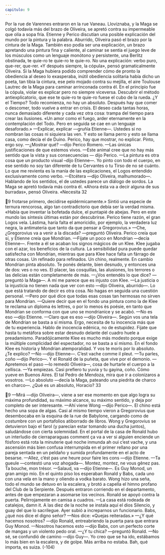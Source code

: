 ```yaml
---
capitulo: 9
---
```


Por la rue de Varennes entraron en la rue Vaneau. Lloviznaba, y la Maga se
colgó todavía más del brazo de Oliveira, se apretó contra su impermeable que
olía a sopa fría. Etienne y Perico discutían una posible explicación del mundo por
la pintura y la palabra. Aburrido, Oliveira pasó el brazo por la cintura de la
Maga. También eso podía ser una explicación, un brazo apretando una pintura
fina y caliente, al caminar se sentía el juego leve de los músculos como un
lenguaje monótono y persistente, una Berlitz obstinada, te quie-ro te quie-ro te
quie-ro. No una explicación: verbo puro, que-rer, que-rer. «Y después siempre, la
cópula», pensó gramaticalmente Oliveira. Si la Maga hubiera podido
comprender cómo de pronto la obediencia al deseo lo exasperaba, inútil
obediencia solitaria había dicho un poeta, tan tibia la cintura, ese pelo mojado
contra su mejilla, el aire Toulouse Lautrec de la Maga para caminar arrinconada
contra él. En el principio fue la cópula, violar es explicar pero no siempre
viceversa. Descubrir el método antiexplicatorio, que ese te quie-ro te quie-ro
fuese el cubo de la rueda. ¿Y el Tiempo? Todo recomienza, no hay un absoluto.
Después hay que comer o descomer, todo vuelve a entrar en crisis. El deseo cada
tantas horas, nunca demasiado diferente y cada vez otra cosa: trampa del tiempo
para crear las ilusiones. «Un amor como el fuego, arder eternamente en la
contemplación del Todo. Pero en seguida se cae en un lenguaje desaforado.»
—Explicar, explicar —gruñía Etienne—. Ustedes si no nombran las cosas ni
siquiera las ven. Y esto se llama perro y esto se llama casa, como decía el de
Duino. Perico, hay que mostrar, no explicar. Pinto, ergo soy.
—¿Mostrar qué? —dijo Perico Romero.
—Las únicas justificaciones de que estemos vivos.
—Este animal cree que no hay más sentido que la vista y sus consecuencias —
dijo Perico.
—La pintura es otra cosa que un producto visual –dijo Etienne—. Yo pinto
con todo el cuerpo, en ese sentido no soy tan diferente de tu Cervantes o tu Tirso
de no sé cuánto. Lo que me revienta es la manía de las explicaciones, el Logos
entendido exclusivamente como verbo.
—Etcétera —dijo Oliveira, malhumorado—. Hablando de los sentidos, el de
ustedes parece un diálogo de sordos. La Maga se apretó todavía más contra él.
«Ahora ésta va a decir alguna de sus burradas», pensó Oliveira. «Necesita
32

9
frotarse primero, decidirse epidérmicamente.» Sintió una especie de ternura
rencorosa, algo tan contradictorio que debía ser la verdad misma. «Había que
inventar la bofetada dulce, el puntapié de abejas. Pero en este mundo las síntesis
últimas están por descubrirse. Perico tiene razón, el gran Logos vela. Lástima,
haría falta el amoricidio, por ejemplo, la verdadera luz negra, la antimateria que
tanto da que pensar a Gregorovius.»
—Che, ¿Gregorovius va a venir a la discada? —preguntó Oliveira.
Perico creía que sí, y Etienne creía que Mondrian.
—Fijate un poco en Mondrian —decía Etienne—. Frente a él se acaban los
signos mágicos de un Klee. Klee jugaba con el azar, los beneficios de la cultura.
La sensibilidad pura puede quedar satisfecha con Mondrian, mientras que para
Klee hace falta un fárrago de otras cosas. Un refinado para refinados. Un chino,
realmente. En cambio Mondrian pinta absoluto. Te ponés delante, bien desnudo,
y entonces una de dos: ves o no ves. El placer, las cosquillas, las alusiones, los
terrores o las delicias están completamente de más.
—¿Vos entendés lo que dice? —preguntó la Maga—. A mí me parece que es
injusto con Klee.
—La justicia o la injusticia no tienen nada que ver con esto —dijo Oliveira,
aburrido—. Lo que está tratando de decir es otra cosa. No hagas en seguida una
cuestión personal.
—Pero por qué dice que todas esas cosas tan hermosas no sirven para
Mondrian.
—Quiere decir que en el fondo una pintura como la de Klee te reclama un
diploma ès lettres, o por lo menos ès poésie, en tanto que Mondrian se conforma
con que uno se mondrianice y se acabó.
—No es eso —dijo Etienne.
—Claro que es eso —dijo Oliveira—. Según vos una tela de Mondrian se basta
a sí misma. Ergo, necesita de tu inocencia más que de tu experiencia. Hablo de
inocencia edénica, no de estupidez. Fijate que hasta tu metáfora sobre estar
desnudo delante del cuadro huele a preadamismo. Paradójicamente Klee es
mucho más modesto porque exige la múltiple complicidad del espectador, no se
basta a sí mismo. En el fondo Klee es historia y Mondrian atemporalidad. Y vos
te morís por lo absoluto. ¿Te explico?
—No —dijo Etienne—. C’est vache comme il pleut.
—Tu parles, coño —dijo Perico—. Y el Ronald de la puñeta, que vive por el
demonio.
—Apretemos el paso —lo remedó Oliveira—, cosa de hurtarle el cuerpo a la
cellisca.
—Ya empiezas. Casi prefiero tu yuvia y tu gayina, coño. Cómo yueve en
Buenos Aires. El tal Pedro de Mendoza, mira que ir a colonizaros a vosotros.
—Lo absoluto —decía la Maga, pateando una piedrita de charco en charco—.
¿Qué es un absoluto, Horacio?
33

9
—Mirá —dijo Oliveira—, viene a ser ese momento en que algo logra su
máxima profundidad, su máximo alcance, su máximo sentido, y deja por
completo de ser interesante.
—Ahí viene Wong —dijo Perico—. El chino está hecho una sopa de algas.
Casi al mismo tiempo vieron a Gregorovius que desembocaba en la esquina
de la rue de Babylone, cargando como de costumbre con un portafolios
atiborrado de libros. Wong y Gregorovius se detuvieron bajo el farol (y parecían
estar tomando una ducha juntos), saludándose con cierta solemnidad. En el
portal de la casa de Ronald hubo un interludio de cierraparaguas comment ça va
a ver si alguien enciende un fósforo está rota la minuterie qué noche inmunda ah
oui c’est vache, y una ascensión más bien confusa interrumpida en el primer
rellano por una pareja sentada en un peldaño y sumida profundamente en el
acto de besarse.
—Allez, c’ést pas une heure pour faire les cons —dijo Etienne.
—Ta gueule —contestó una voz ahogada—. Montez, montez, ne vous gênez
pas. Ta bouche, mon trésor.
—Salaud, va —dijo Etienne—. Es Guy Monod, un gran amigo mío.
En el quinto piso los esperaban Ronald y Babs, cada uno con una vela en la
mano y oliendo a vodka barato. Wong hizo una seña, todo el mundo se detuvo
en la escalera, y brotó a capella el himno profano del Club de la Serpiente.
Después entraron corriendo en el departamento, antes de que empezaran a
asomarse los vecinos.
Ronald se apoyó contra la puerta. Pelirrojamente en camisa a cuadros.
—La casa está rodeada de catalejos, damn it. A las diez de la noche se instala
aquí el dios Silencio, y guay del que lo sacrilegue. Ayer subió a increparnos un
funcionario. Babs, ¿qué nos dice el digno señor?
—Nos dice: «Quejas reiteradas.»
—¿Y qué hacemos nosotros? —dijo Ronald, entreabriendo la puerta para que
entrara Guy Monod.
—Nosotros hacemos esto —dijo Babs, con un perfecto corte de mangas y un
violento pedo oral.
—¿Y tu chica? —preguntó Ronald.
—No sé, se confundió de camino —dijo Guy—. Yo creo que se ha ido,
estábamos lo más bien en la escalera, y de golpe. Más arriba no estaba. Bah, qué
importa, es suiza.
(-104)
